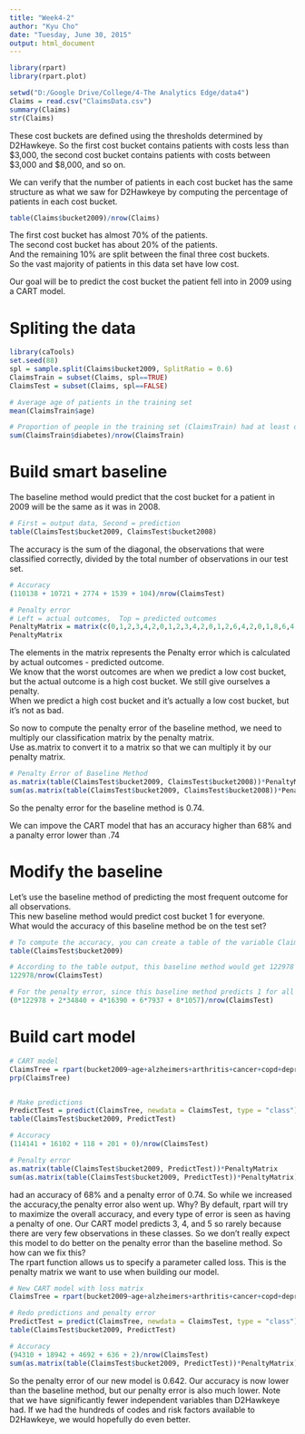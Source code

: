 ```yaml
---
title: "Week4-2"
author: "Kyu Cho"
date: "Tuesday, June 30, 2015"
output: html_document
---
```

```r
library(rpart)
library(rpart.plot)

setwd("D:/Google Drive/College/4-The Analytics Edge/data4")
Claims = read.csv("ClaimsData.csv")
summary(Claims)
str(Claims)
```
These cost buckets are defined using the thresholds determined by D2Hawkeye. So the first cost bucket contains patients with costs less than $3,000, the second cost bucket contains patients with costs between $3,000 and $8,000, and so on.

We can verify that the number of patients in each cost bucket has the same structure as what we saw for D2Hawkeye by computing the percentage of patients in each cost bucket.

```r
table(Claims$bucket2009)/nrow(Claims)
```

The first cost bucket has almost 70% of the patients.  
The second cost bucket has about 20% of the patients.  
And the remaining 10% are split between the final three cost buckets.  
So the vast majority of patients in this data set have low cost.  

Our goal will be to predict the cost bucket the patient fell into in 2009 using a CART model.  

# Spliting the data
```r
library(caTools)
set.seed(88)
spl = sample.split(Claims$bucket2009, SplitRatio = 0.6)
ClaimsTrain = subset(Claims, spl==TRUE)
ClaimsTest = subset(Claims, spl==FALSE)

# Average age of patients in the training set
mean(ClaimsTrain$age)

# Proportion of people in the training set (ClaimsTrain) had at least one diagnosis code for diabetes.
sum(ClaimsTrain$diabetes)/nrow(ClaimsTrain)
```

# Build smart baseline
The baseline method would predict that the cost bucket for a patient in 2009 will be the same as it was in 2008.
```r
# First = output data, Second = prediction
table(ClaimsTest$bucket2009, ClaimsTest$bucket2008)
```
The accuracy is the sum of the diagonal, the observations that were classified correctly, divided by the total number of observations in our test set.
```r
# Accuracy
(110138 + 10721 + 2774 + 1539 + 104)/nrow(ClaimsTest)

# Penalty error
# Left = actual outcomes,  Top = predicted outcomes
PenaltyMatrix = matrix(c(0,1,2,3,4,2,0,1,2,3,4,2,0,1,2,6,4,2,0,1,8,6,4,2,0), byrow=TRUE, nrow=5)
PenaltyMatrix
```
The elements in the matrix represents the Penalty error which is calculated by actual outcomes - predicted outcome.  
We know that the worst outcomes are when we predict a low cost bucket, but the actual outcome is a high cost bucket. We still give ourselves a penalty.  
When we predict a high cost bucket and it's actually a low cost bucket, but it's not as bad.  

So now to compute the penalty error of the baseline method, we need to multiply our classification matrix by the penalty matrix.  
Use as.matrix to convert it to a matrix so that we can multiply it by our penalty matrix.  
```r
# Penalty Error of Baseline Method
as.matrix(table(ClaimsTest$bucket2009, ClaimsTest$bucket2008))*PenaltyMatrix
sum(as.matrix(table(ClaimsTest$bucket2009, ClaimsTest$bucket2008))*PenaltyMatrix)/nrow(ClaimsTest)
```
So the penalty error for the baseline method is 0.74.  

We can impove the CART model that has an accuracy higher than 68% and a panalty error lower than .74 

# Modify the baseline

Let's use the baseline method of predicting the most frequent outcome for all observations.  
This new baseline method would predict cost bucket 1 for everyone.  
What would the accuracy of this baseline method be on the test set?  
```r
# To compute the accuracy, you can create a table of the variable ClaimsTest$bucket2009:
table(ClaimsTest$bucket2009)

# According to the table output, this baseline method would get 122978 observations correct, and all other observations wrong. So the accuracy of this baseline method is 
122978/nrow(ClaimsTest)

# For the penalty error, since this baseline method predicts 1 for all observations, it would have a penalty error of:
(0*122978 + 2*34840 + 4*16390 + 6*7937 + 8*1057)/nrow(ClaimsTest)
```

# Build cart model
```r
# CART model
ClaimsTree = rpart(bucket2009~age+alzheimers+arthritis+cancer+copd+depression+diabetes+heart.failure+ihd+kidney+osteoporosis+stroke+bucket2008+reimbursement2008, data=ClaimsTrain, method="class", cp=0.00005)
prp(ClaimsTree)


# Make predictions
PredictTest = predict(ClaimsTree, newdata = ClaimsTest, type = "class")
table(ClaimsTest$bucket2009, PredictTest)

# Accuracy
(114141 + 16102 + 118 + 201 + 0)/nrow(ClaimsTest)

# Penalty error
as.matrix(table(ClaimsTest$bucket2009, PredictTest))*PenaltyMatrix
sum(as.matrix(table(ClaimsTest$bucket2009, PredictTest))*PenaltyMatrix)/nrow(ClaimsTest)
```

had an accuracy of 68% and a penalty error of 0.74. So while we increased the accuracy,the penalty error also went up. Why?
By default, rpart will try to maximize the overall accuracy, and every type of error is seen as having a penalty of one. Our CART model predicts 3, 4, and 5 so rarely because there are very few observations in these classes. So we don't really expect this model to do better on the penalty error than the baseline method. So how can we fix this?  
The rpart function allows us to specify a parameter called loss. This is the penalty matrix we want to use when building our model.

```r

# New CART model with loss matrix
ClaimsTree = rpart(bucket2009~age+alzheimers+arthritis+cancer+copd+depression+diabetes+heart.failure+ihd+kidney+osteoporosis+stroke+bucket2008+reimbursement2008, data=ClaimsTrain, method="class", cp=0.00005, parms=list(loss=PenaltyMatrix))

# Redo predictions and penalty error
PredictTest = predict(ClaimsTree, newdata = ClaimsTest, type = "class")
table(ClaimsTest$bucket2009, PredictTest)

# Accuracy
(94310 + 18942 + 4692 + 636 + 2)/nrow(ClaimsTest)
sum(as.matrix(table(ClaimsTest$bucket2009, PredictTest))*PenaltyMatrix)/nrow(ClaimsTest)
```
So the penalty error of our new model is 0.642.  Our accuracy is now lower than the baseline method,
but our penalty error is also much lower.  Note that we have significantly fewer independent variables
than D2Hawkeye had.  If we had the hundreds of codes and risk factors  available to D2Hawkeye, we would hopefully do even better.

